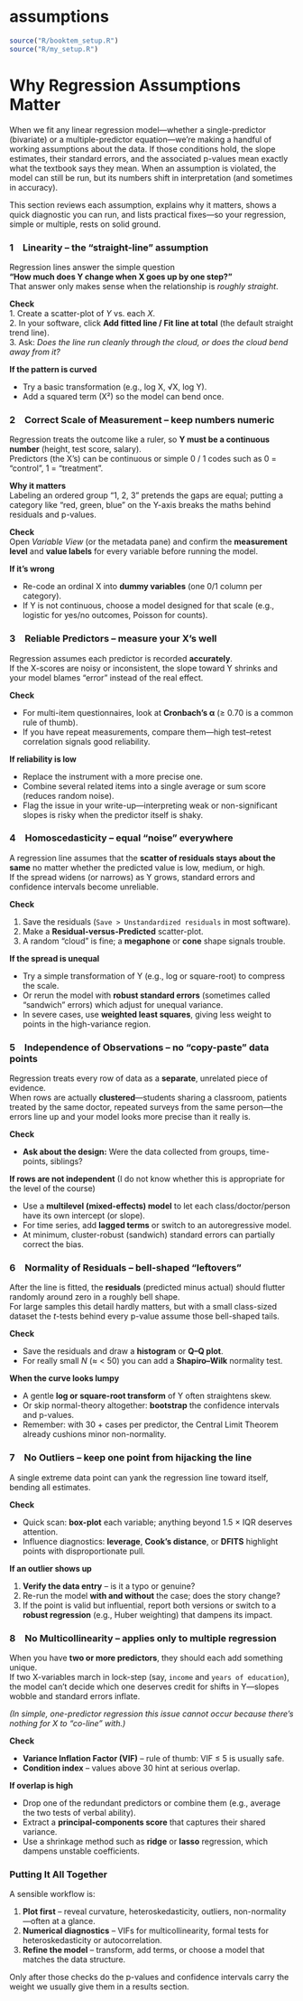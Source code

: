 # assumptions

```r
source("R/booktem_setup.R")
source("R/my_setup.R")
```

# Why Regression Assumptions Matter

When we fit any linear regression model—whether a single-predictor (bivariate) or a multiple-predictor equation—we’re making a handful of working assumptions about the data. If those conditions hold, the slope estimates, their standard errors, and the associated p-values mean exactly what the textbook says they mean. When an assumption is violated, the model can still be run, but its numbers shift in interpretation (and sometimes in accuracy).

This section reviews each assumption, explains why it matters, shows a quick diagnostic you can run, and lists practical fixes—so your regression, simple or multiple, rests on solid ground.

### 1 Linearity – the “straight-line” assumption

Regression lines answer the simple question  
**“How much does Y change when X goes up by one step?”**  
That answer only makes sense when the relationship is *roughly straight*.

**Check**  
1. Create a scatter-plot of *Y* vs. each *X*.  
2. In your software, click **Add fitted line / Fit line at total** (the default straight trend line).  
3. Ask: *Does the line run cleanly through the cloud, or does the cloud bend away from it?*

**If the pattern is curved**  

* Try a basic transformation (e.g., log X, √X, log Y).  
* Add a squared term (X²) so the model can bend once.  

### 2 Correct Scale of Measurement – keep numbers numeric

Regression treats the outcome like a ruler, so **Y must be a continuous number** (height, test score, salary).  
Predictors (the X’s) can be continuous or simple 0 / 1 codes such as 0 = “control”, 1 = “treatment”.

**Why it matters**  
Labeling an ordered group “1, 2, 3” pretends the gaps are equal; putting a category like “red, green, blue” on the Y-axis breaks the maths behind residuals and p-values.

**Check**  
Open *Variable View* (or the metadata pane) and confirm the **measurement level** and **value labels** for every variable before running the model.

**If it’s wrong**  

* Re-code an ordinal X into **dummy variables** (one 0/1 column per category).  
* If Y is not continuous, choose a model designed for that scale (e.g., logistic for yes/no outcomes, Poisson for counts).

### 3 Reliable Predictors – measure your X’s well

Regression assumes each predictor is recorded **accurately**.  
If the X-scores are noisy or inconsistent, the slope toward Y shrinks and your model blames “error” instead of the real effect.

**Check**  

* For multi-item questionnaires, look at **Cronbach’s α** (≥ 0.70 is a common rule of thumb).  
* If you have repeat measurements, compare them—high test–retest correlation signals good reliability.

**If reliability is low**  

* Replace the instrument with a more precise one.  
* Combine several related items into a single average or sum score (reduces random noise).  
* Flag the issue in your write-up—interpreting weak or non-significant slopes is risky when the predictor itself is shaky.

### 4 Homoscedasticity – equal “noise” everywhere

A regression line assumes that the **scatter of residuals stays about the same** no matter whether the predicted value is low, medium, or high.  
If the spread widens (or narrows) as Y grows, standard errors and confidence intervals become unreliable.

**Check**  

1. Save the residuals (`Save > Unstandardized residuals` in most software).  
2. Make a **Residual-versus-Predicted** scatter-plot.  
3. A random “cloud” is fine; a **megaphone** or **cone** shape signals trouble.

**If the spread is unequal**  

* Try a simple transformation of Y (e.g., log or square-root) to compress the scale.  
* Or rerun the model with **robust standard errors** (sometimes called “sandwich” errors) which adjust for unequal variance.  
* In severe cases, use **weighted least squares**, giving less weight to points in the high-variance region.


### 5 Independence of Observations – no “copy-paste” data points

Regression treats every row of data as a **separate**, unrelated piece of evidence.  
When rows are actually **clustered**—students sharing a classroom, patients treated by the same doctor, repeated surveys from the same person—the errors line up and your model looks more precise than it really is.

**Check** 

* **Ask about the design:** Were the data collected from groups, time-points, siblings?  

**If rows are not independent**  (I do not know whether this is appropriate for the level of the course)

* Use a **multilevel (mixed-effects) model** to let each class/doctor/person have its own intercept (or slope).  
* For time series, add **lagged terms** or switch to an autoregressive model.  
* At minimum, cluster-robust (sandwich) standard errors can partially correct the bias.

### 6 Normality of Residuals – bell-shaped “leftovers”

After the line is fitted, the **residuals** (predicted minus actual) should flutter randomly around zero in a roughly bell shape.  
For large samples this detail hardly matters, but with a small class-sized dataset the *t*-tests behind every p-value assume those bell-shaped tails.

**Check**  

* Save the residuals and draw a **histogram** or **Q–Q plot**.  
* For really small *N* (≈ < 50) you can add a **Shapiro–Wilk** normality test.

**When the curve looks lumpy**  

* A gentle **log or square-root transform** of Y often straightens skew.  
* Or skip normal-theory altogether: **bootstrap** the confidence intervals and p-values.  
* Remember: with 30 + cases per predictor, the Central Limit Theorem already cushions minor non-normality.

### 7 No Outliers – keep one point from hijacking the line

A single extreme data point can yank the regression line toward itself, bending all estimates.

**Check**  

* Quick scan: **box-plot** each variable; anything beyond 1.5 × IQR deserves attention.  
* Influence diagnostics: **leverage**, **Cook’s distance**, or **DFITS** highlight points with disproportionate pull.

**If an outlier shows up**  

1. **Verify the data entry** – is it a typo or genuine?  
2. Re-run the model **with and without** the case; does the story change?  
3. If the point is valid but influential, report both versions or switch to a **robust regression** (e.g., Huber weighting) that dampens its impact.


### 8 No Multicollinearity – applies **only** to multiple regression

When you have **two or more predictors**, they should each add something unique.  
If two X-variables march in lock-step (say, `income` and `years of education`), the model can’t decide which one deserves credit for shifts in Y—slopes wobble and standard errors inflate.

*(In simple, one-predictor regression this issue cannot occur because there’s nothing for X to “co-line” with.)*

**Check**  

* **Variance Inflation Factor (VIF)** – rule of thumb: VIF ≤ 5 is usually safe.  
* **Condition index** – values above 30 hint at serious overlap.

**If overlap is high**  

* Drop one of the redundant predictors or combine them (e.g., average the two tests of verbal ability).  
* Extract a **principal-components score** that captures their shared variance.  
* Use a shrinkage method such as **ridge** or **lasso** regression, which dampens unstable coefficients.


### Putting It All Together

A sensible workflow is:

1. **Plot first** – reveal curvature, heteroskedasticity, outliers, non-normality—often at a glance.  
2. **Numerical diagnostics** – VIFs for multicollinearity, formal tests for heteroskedasticity or autocorrelation.  
3. **Refine the model** – transform, add terms, or choose a model that matches the data structure.

Only after those checks do the p-values and confidence intervals carry the weight we usually give them in a results section.
